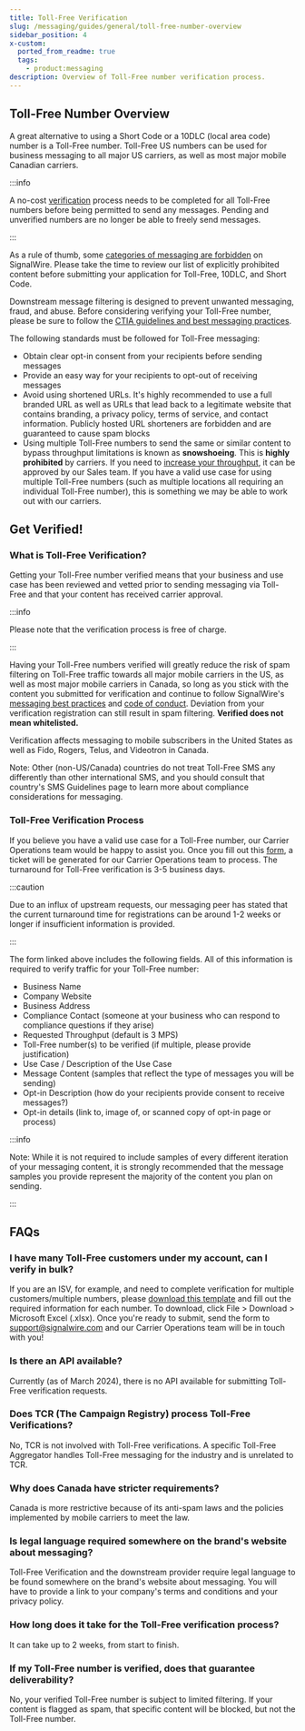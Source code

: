 ```yaml
---
title: Toll-Free Verification
slug: /messaging/guides/general/toll-free-number-overview
sidebar_position: 4
x-custom:
  ported_from_readme: true
  tags:
    - product:messaging
description: Overview of Toll-Free number verification process.
---
```


## Toll-Free Number Overview

A great alternative to using a Short Code or a 10DLC (local area code) number is a Toll-Free number. Toll-Free US numbers can be used for business messaging to all major US carriers, as well as most major mobile Canadian carriers.

:::info

A no-cost
[verification](https://support.signalwire.com/hc/en-us/requests/new?ticket_form_id=13501768371227)
process needs to be completed for all Toll-Free numbers before being permitted
to send any messages. Pending and unverified numbers are no longer be able to freely send messages.

:::

As a rule of thumb, some [categories of messaging are forbidden](/messaging/getting-started/sms-best-practices-how-to-ensure-message-delivery) on SignalWire. Please take the time to review our list of explicitly prohibited content before submitting your application for Toll-Free, 10DLC, and Short Code.

Downstream message filtering is designed to prevent unwanted messaging, fraud, and abuse. Before considering verifying your Toll-Free number, please be sure to follow the [CTIA guidelines and best messaging practices](https://api.ctia.org/wp-content/uploads/2023/05/230523-CTIA-Messaging-Principles-and-Best-Practices-FINAL.pdf).

The following standards must be followed for Toll-Free messaging:

- Obtain clear opt-in consent from your recipients before sending messages
- Provide an easy way for your recipients to opt-out of receiving messages
- Avoid using shortened URLs. It's highly recommended to use a full branded URL as well as URLs that lead back to a legitimate website that contains branding, a privacy policy, terms of service, and contact information. Publicly hosted URL shorteners are forbidden and are guaranteed to cause spam blocks
- Using multiple Toll-Free numbers to send the same or similar content to bypass throughput limitations is known as **snowshoeing**. This is **highly prohibited** by carriers. If you need to [increase your throughput](https://signalwire.com/products/cloud-messaging/high-throughput-messaging#:~:text=With%20SignalWire%20High-Throughput%20Messaging,with%20Toll-Free%20numbers%20only), it can be approved by our Sales team. If you have a valid use case for using multiple Toll-Free numbers (such as multiple locations all requiring an individual Toll-Free number), this is something we may be able to work out with our carriers.

## Get Verified!

### What is Toll-Free Verification?

Getting your Toll-Free number verified means that your business and use case has been reviewed and vetted prior to sending messaging via Toll-Free and that your content has received carrier approval.

:::info

Please note that the verification process is free of charge.

:::

Having your Toll-Free numbers verified will greatly reduce the risk of spam filtering on Toll-Free traffic towards all major mobile carriers in the US, as well as most major mobile carriers in Canada, so long as you stick with the content you submitted for verification and continue to follow SignalWire's [messaging best practices](https://signalwire.com/resources/guides/a2p-messaging-use-case-best-practices) and [code of conduct](https://signalwire.com/legal/messaging-code-of-conduct). Deviation from your verification registration can still result in spam filtering. **Verified does not mean whitelisted.** 

Verification affects messaging to mobile subscribers in the United States as well as Fido, Rogers, Telus, and Videotron in Canada.

Note: Other (non-US/Canada) countries do not treat Toll-Free SMS any differently than other international SMS, and you should consult that country's SMS Guidelines page to learn more about compliance considerations for messaging.

### Toll-Free Verification Process

If you believe you have a valid use case for a Toll-Free number, our Carrier Operations team would be happy to assist you.
Once you fill out this [form](https://forms.signalwire.me/Toll-Free-Verifications.html), 
a ticket will be generated for our Carrier Operations team to process. The turnaround for Toll-Free verification is 3-5 business days.

:::caution

Due to an influx of upstream requests, our messaging peer has stated that the current turnaround time for registrations can be around 1-2 weeks or longer if insufficient information is provided.

:::

The form linked above includes the following fields. All of this information is required to verify traffic for your Toll-Free number:

- Business Name
- Company Website
- Business Address
- Compliance Contact (someone at your business who can respond to compliance questions if they arise)
- Requested Throughput (default is 3 MPS)
- Toll-Free number(s) to be verified (if multiple, please provide justification)
- Use Case / Description of the Use Case
- Message Content (samples that reflect the type of messages you will be sending)
- Opt-in Description (how do your recipients provide consent to receive messages?)
- Opt-in details (link to, image of, or scanned copy of opt-in page or process)

:::info

Note: While it is not required to include samples of every different iteration of your messaging content, it is strongly recommended that the message samples you provide represent the majority of the content you plan on sending.

:::

## FAQs

### I have many Toll-Free customers under my account, can I verify in bulk?

If you are an ISV, for example, and need to complete verification for multiple customers/multiple numbers, please [download this template](https://docs.google.com/spreadsheets/d/1_LXQ1oXjybbB9YbdBQxfHuoBZIdyI2Bg/edit#gid=1315500553) and fill out the required information for each number. To download, click File > Download > Microsoft Excel (.xlsx). Once you're ready to submit, send the form to support@signalwire.com and our Carrier Operations team will be in touch with you!

### Is there an API available?

Currently (as of March 2024), there is no API available for submitting Toll-Free verification requests.

### Does TCR (The Campaign Registry) process Toll-Free Verifications?

No, TCR is not involved with Toll-Free verifications. A specific Toll-Free
Aggregator handles Toll-Free messaging for the industry and is unrelated to TCR.

### Why does Canada have stricter requirements?

Canada is more restrictive because of its anti-spam laws and the policies
implemented by mobile carriers to meet the law.

### Is legal language required somewhere on the brand's website about messaging?

Toll-Free Verification and the downstream provider require legal language to be found somewhere on the brand's website about messaging. You will have to provide a link to your
company's terms and conditions and your privacy policy.

### How long does it take for the Toll-Free verification process?

It can take up to 2 weeks, from start to finish.

### If my Toll-Free number is verified, does that guarantee deliverability?

No, your verified Toll-Free number is subject to limited filtering. If your
content is flagged as spam, that specific content will be blocked, but not the
Toll-Free number.
